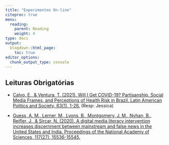 ```yaml
---
title: "Experimentos On-line"
citeproc: true
menu: 
  reading:
    parent: Reading
    weight: 4
type: docs
output:
  blogdown::html_page:
    toc: true
editor_options: 
  chunk_output_type: console
---
```


## Leituras Obrigatórias


- [Calvo, E., & Ventura, T. (2021). Will I Get COVID-19? Partisanship, Social Media Frames, and Perceptions of Health Risk in Brazil. Latin American Politics and Society, 63(1), 1-26.](https://tiagoventura.rbind.io/publication/will_i_get_covid/Calvo_Ventura_Covid_Social_Media.pdf)  (Resp: Jessica) 

- [Guess, A. M., Lerner, M., Lyons, B., Montgomery, J. M., Nyhan, B., Reifler, J., & Sircar, N. (2020). A digital media literacy intervention increases discernment between mainstream and false news in the United States and India. Proceedings of the National Academy of Sciences, 117(27), 15536-15545.](../textos/guess_digital_lit.pdf)

